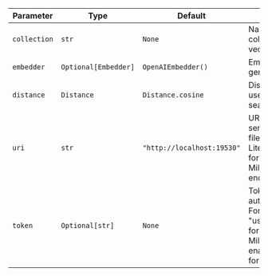 | Parameter | Type | Default | Description |
| --------- | ---- | ------- | ----------- |
| `collection` | `str` | `None` | Name of the Milvus collection to store vectors and metadata |
| `embedder` | `Optional[Embedder]` | `OpenAIEmbedder()` | Embedder instance to generate embeddings |
| `distance` | `Distance` | `Distance.cosine` | Distance metric to use for similarity search |
| `uri` | `str` | `"http://localhost:19530"` | URI of the Milvus server. Can be a local file path for Milvus Lite, server address for self-hosted Milvus, or Zilliz Cloud endpoint |
| `token` | `Optional[str]` | `None` | Token for authentication. Format as "username:password" for self-hosted Milvus with auth enabled, or API key for Zilliz Cloud |
